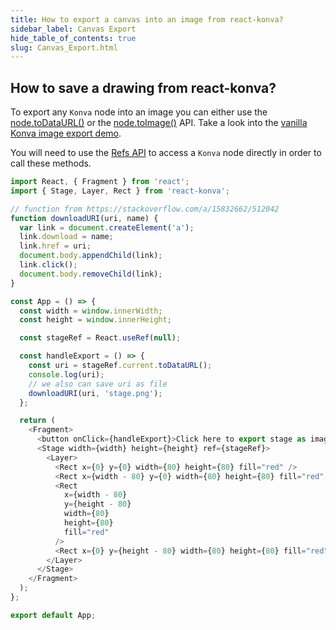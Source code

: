 ```yaml
---
title: How to export a canvas into an image from react-konva?
sidebar_label: Canvas Export
hide_table_of_contents: true
slug: Canvas_Export.html
---
```


## How to save a drawing from react-konva?

To export any `Konva` node into an image you can either use the [node.toDataURL()](/api/Konva.Node.html#toDataURL) or the [node.toImage()](https://konvajs.org/api/Konva.Node.html#toImage) API. Take a look into the [vanilla Konva image export demo](https://konvajs.org/docs/data_and_serialization/Stage_Data_URL.html).

You will need to use the [Refs API](/docs/react/Access_Konva_Nodes.html) to access a `Konva` node directly in order to call these methods.

```js live react
import React, { Fragment } from 'react';
import { Stage, Layer, Rect } from 'react-konva';

// function from https://stackoverflow.com/a/15832662/512042
function downloadURI(uri, name) {
  var link = document.createElement('a');
  link.download = name;
  link.href = uri;
  document.body.appendChild(link);
  link.click();
  document.body.removeChild(link);
}

const App = () => {
  const width = window.innerWidth;
  const height = window.innerHeight;

  const stageRef = React.useRef(null);

  const handleExport = () => {
    const uri = stageRef.current.toDataURL();
    console.log(uri);
    // we also can save uri as file
    downloadURI(uri, 'stage.png');
  };

  return (
    <Fragment>
      <button onClick={handleExport}>Click here to export stage as image</button>
      <Stage width={width} height={height} ref={stageRef}>
        <Layer>
          <Rect x={0} y={0} width={80} height={80} fill="red" />
          <Rect x={width - 80} y={0} width={80} height={80} fill="red" />
          <Rect
            x={width - 80}
            y={height - 80}
            width={80}
            height={80}
            fill="red"
          />
          <Rect x={0} y={height - 80} width={80} height={80} fill="red" />
        </Layer>
      </Stage>
    </Fragment>
  );
};

export default App;
``` 